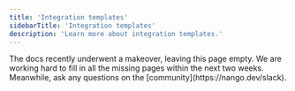 ```yaml
---
title: 'Integration templates'
sidebarTitle: 'Integration templates'
description: 'Learn more about integration templates.'
---
```


<Info>
The docs recently underwent a makeover, leaving this page empty. We are working hard to fill in all the missing pages within the next two weeks. Meanwhile, ask any questions on the [community](https://nango.dev/slack).
</Info>